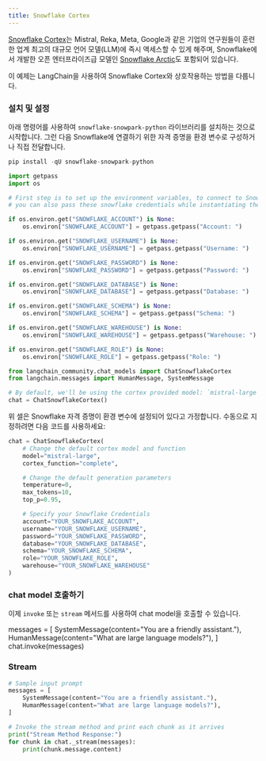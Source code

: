 ```yaml
---
title: Snowflake Cortex
---
```


[Snowflake Cortex](https://docs.snowflake.com/en/user-guide/snowflake-cortex/llm-functions)는 Mistral, Reka, Meta, Google과 같은 기업의 연구원들이 훈련한 업계 최고의 대규모 언어 모델(LLM)에 즉시 액세스할 수 있게 해주며, Snowflake에서 개발한 오픈 엔터프라이즈급 모델인 [Snowflake Arctic](https://www.snowflake.com/en/data-cloud/arctic/)도 포함되어 있습니다.

이 예제는 LangChain을 사용하여 Snowflake Cortex와 상호작용하는 방법을 다룹니다.

### 설치 및 설정

아래 명령어를 사용하여 `snowflake-snowpark-python` 라이브러리를 설치하는 것으로 시작합니다. 그런 다음 Snowflake에 연결하기 위한 자격 증명을 환경 변수로 구성하거나 직접 전달합니다.

```python
pip install -qU snowflake-snowpark-python
```

```python
import getpass
import os

# First step is to set up the environment variables, to connect to Snowflake,
# you can also pass these snowflake credentials while instantiating the model

if os.environ.get("SNOWFLAKE_ACCOUNT") is None:
    os.environ["SNOWFLAKE_ACCOUNT"] = getpass.getpass("Account: ")

if os.environ.get("SNOWFLAKE_USERNAME") is None:
    os.environ["SNOWFLAKE_USERNAME"] = getpass.getpass("Username: ")

if os.environ.get("SNOWFLAKE_PASSWORD") is None:
    os.environ["SNOWFLAKE_PASSWORD"] = getpass.getpass("Password: ")

if os.environ.get("SNOWFLAKE_DATABASE") is None:
    os.environ["SNOWFLAKE_DATABASE"] = getpass.getpass("Database: ")

if os.environ.get("SNOWFLAKE_SCHEMA") is None:
    os.environ["SNOWFLAKE_SCHEMA"] = getpass.getpass("Schema: ")

if os.environ.get("SNOWFLAKE_WAREHOUSE") is None:
    os.environ["SNOWFLAKE_WAREHOUSE"] = getpass.getpass("Warehouse: ")

if os.environ.get("SNOWFLAKE_ROLE") is None:
    os.environ["SNOWFLAKE_ROLE"] = getpass.getpass("Role: ")
```

```python
from langchain_community.chat_models import ChatSnowflakeCortex
from langchain.messages import HumanMessage, SystemMessage

# By default, we'll be using the cortex provided model: `mistral-large`, with function: `complete`
chat = ChatSnowflakeCortex()
```

위 셀은 Snowflake 자격 증명이 환경 변수에 설정되어 있다고 가정합니다. 수동으로 지정하려면 다음 코드를 사용하세요:

```python
chat = ChatSnowflakeCortex(
    # Change the default cortex model and function
    model="mistral-large",
    cortex_function="complete",

    # Change the default generation parameters
    temperature=0,
    max_tokens=10,
    top_p=0.95,

    # Specify your Snowflake Credentials
    account="YOUR_SNOWFLAKE_ACCOUNT",
    username="YOUR_SNOWFLAKE_USERNAME",
    password="YOUR_SNOWFLAKE_PASSWORD",
    database="YOUR_SNOWFLAKE_DATABASE",
    schema="YOUR_SNOWFLAKE_SCHEMA",
    role="YOUR_SNOWFLAKE_ROLE",
    warehouse="YOUR_SNOWFLAKE_WAREHOUSE"
)
```

### chat model 호출하기

이제 `invoke` 또는 `stream` 메서드를 사용하여 chat model을 호출할 수 있습니다.

messages = [
        SystemMessage(content="You are a friendly assistant."),
        HumanMessage(content="What are large language models?"),
]
chat.invoke(messages)

### Stream

```python
# Sample input prompt
messages = [
    SystemMessage(content="You are a friendly assistant."),
    HumanMessage(content="What are large language models?"),
]

# Invoke the stream method and print each chunk as it arrives
print("Stream Method Response:")
for chunk in chat._stream(messages):
    print(chunk.message.content)
```